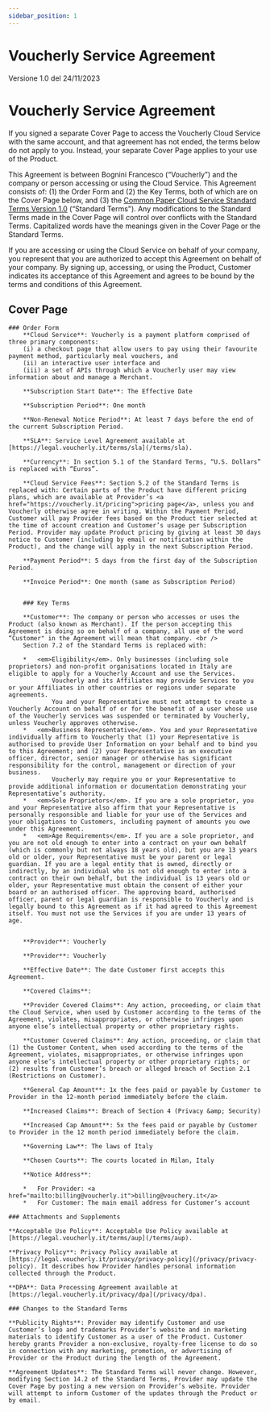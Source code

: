 ```yaml
---
sidebar_position: 1
---
```


# Voucherly Service Agreement

Versione 1.0 del 24/11/2023

Voucherly Service Agreement
================================================================================================

If you signed a separate Cover Page to access the Voucherly Cloud Service with the same account, and that agreement has not ended, the terms below do not apply to you. 
Instead, your separate Cover Page applies to your use of the Product.

This Agreement is between Bognini Francesco (“Voucherly”) and the company or person accessing or using the Cloud Service. 
This Agreement consists of: (1) the Order Form and (2) the Key Terms, both of which are on the Cover Page below, and (3) the <a href="https://commonpaper.com/standards/cloud-service-agreement/1.0">Common Paper Cloud Service Standard Terms Version 1.0</a> (“Standard Terms"). 
Any modifications to the Standard Terms made in the Cover Page will control over conflicts with the Standard Terms. Capitalized words have the meanings given in the Cover Page or the Standard Terms. 

If you are accessing or using the Cloud Service on behalf of your company, you represent that you are authorized to accept this Agreement on behalf of your company. 
By signing up, accessing, or using the Product, Customer indicates its acceptance of this Agreement and agrees to be bound by the terms and conditions of this Agreement.


## Cover Page

    ### Order Form
        **Cloud Service**: Voucherly is a payment platform comprised of three primary components: 
        (i) a checkout page that allow users to pay using their favourite payment method, particularly meal vouchers, and 
        (ii) an interactive user interface and 
        (iii) a set of APIs through which a Voucherly user may view information about and manage a Merchant.
        
        **Subscription Start Date**: The Effective Date

        **Subscription Period**: One month

        **Non-Renewal Notice Period**: At least 7 days before the end of the current Subscription Period.

        **SLA**: Service Level Agreement available at [https://legal.voucherly.it/terms/sla](/terms/sla).

<!--
        **Technical Support**: Support@vlucherly.jt vlhfr cftr 
        -->
        
        **Currency**: In section 5.1 of the Standard Terms, “U.S. Dollars” is replaced with “Euros”.

        **Cloud Service Fees**: Section 5.2 of the Standard Terms is replaced with: Certain parts of the Product have different pricing plans, which are available at Provider’s <a href="https://voucherly.it/pricing">pricing page</a>, unless you and Voucherly otherwise agree in writing. Within the Payment Period, Customer will pay Provider fees based on the Product tier selected at the time of account creation and Customer’s usage per Subscription Period. Provider may update Product pricing by giving at least 30 days notice to Customer (including by email or notification within the Product), and the change will apply in the next Subscription Period.

        **Payment Period**: 5 days from the first day of the Subscription Period.

        **Invoice Period**: One month (same as Subscription Period)


        ### Key Terms

        **Customer**: The company or person who accesses or uses the Product (also known as Merchant). If the person accepting this Agreement is doing so on behalf of a company, all use of the word “Customer" in the Agreement will mean that company. <br /> 
        Section 7.2 of the Standard Terms is replaced with: 

        *   <em>Eligibility</em>. Only businesses (including sole proprietors) and non-profit organisations located in Italy are eligible to apply for a Voucherly Account and use the Services. 
                Voucherly and its Affiliates may provide Services to you or your Affiliates in other countries or regions under separate agreements. 
                You and your Representative must not attempt to create a Voucherly Account on behalf of or for the benefit of a user whose use of the Voucherly services was suspended or terminated by Voucherly, unless Voucherly approves otherwise.
        *   <em>Business Representative</em>. You and your Representative individually affirm to Voucherly that (1) your Representative is authorised to provide User Information on your behalf and to bind you to this Agreement; and (2) your Representative is an executive officer, director, senior manager or otherwise has significant responsibility for the control, management or direction of your business.
                Voucherly may require you or your Representative to provide additional information or documentation demonstrating your Representative’s authority.
        *   <em>Sole Proprietors</em>. If you are a sole proprietor, you and your Representative also affirm that your Representative is personally responsible and liable for your use of the Services and your obligations to Customers, including payment of amounts you owe under this Agreement.
        *   <em>Age Requirements</em>. If you are a sole proprietor, and you are not old enough to enter into a contract on your own behalf (which is commonly but not always 18 years old), but you are 13 years old or older, your Representative must be your parent or legal guardian. If you are a legal entity that is owned, directly or indirectly, by an individual who is not old enough to enter into a contract on their own behalf, but the individual is 13 years old or older, your Representative must obtain the consent of either your board or an authorised officer. The approving board, authorised officer, parent or legal guardian is responsible to Voucherly and is legally bound to this Agreement as if it had agreed to this Agreement itself. You must not use the Services if you are under 13 years of age.


        **Provider**: Voucherly

        **Provider**: Voucherly

        **Effective Date**: The date Customer first accepts this Agreement.

        **Covered Claims**:

        **Provider Covered Claims**: Any action, proceeding, or claim that the Cloud Service, when used by Customer according to the terms of the Agreement, violates, misappropriates, or otherwise infringes upon anyone else’s intellectual property or other proprietary rights.

        **Customer Covered Claims**: Any action, proceeding, or claim that (1) the Customer Content, when used according to the terms of the Agreement, violates, misappropriates, or otherwise infringes upon anyone else’s intellectual property or other proprietary rights; or (2) results from Customer’s breach or alleged breach of Section 2.1 (Restrictions on Customer).

        **General Cap Amount**: 1x the fees paid or payable by Customer to Provider in the 12-month period immediately before the claim.

        **Increased Claims**: Breach of Section 4 (Privacy &amp; Security)

        **Increased Cap Amount**: 5x the fees paid or payable by Customer to Provider in the 12 month period immediately before the claim.

        **Governing Law**: The laws of Italy

        **Chosen Courts**: The courts located in Milan, Italy

        **Notice Address**:

        *   For Provider: <a href="mailto:billing@voucherly.it">billing@vouchery.it</a>
        *   For Customer: The main email address for Customer’s account
    
    ### Attachments and Supplements
    
    **Acceptable Use Policy**: Acceptable Use Policy available at [https://legal.voucherly.it/terms/aup](/terms/aup).

    **Privacy Policy**: Privacy Policy available at [https://legal.voucherly.it/privacy/privacy-policy](/privacy/privacy-policy). It describes how Provider handles personal information collected through the Product.  

    **DPA**: Data Processing Agreement available at [https://legal.voucherly.it/privacy/dpa](/privacy/dpa).

    ### Changes to the Standard Terms

    **Publicity Rights**: Provider may identify Customer and use Customer’s logo and trademarks Provider’s website and in marketing materials to identify Customer as a user of the Product. Customer hereby grants Provider a non-exclusive, royalty-free license to do so in connection with any marketing, promotion, or advertising of Provider or the Product during the length of the Agreement.

    **Agreement Updates**: The Standard Terms will never change. However, modifying Section 14.2 of the Standard Terms, Provider may update the Cover Page by posting a new version on Provider’s website. Provider will attempt to inform Customer of the updates through the Product or by email.

